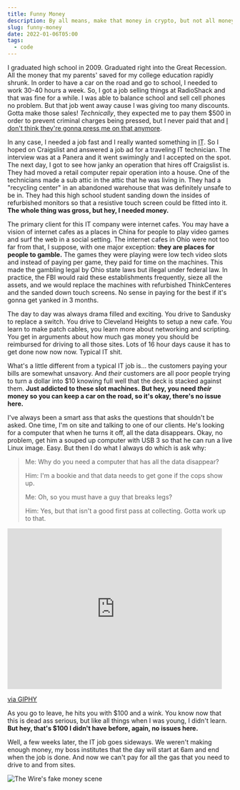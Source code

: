 ```yaml
---
title: Funny Money
description: By all means, make that money in crypto, but not all money is good
slug: funny-money
date: 2022-01-06T05:00
tags:
  - code
---
```


I graduated high school in 2009. Graduated right into the Great Recession. All the money that my parents' saved for my
college education rapidly shrunk. In order to have a car on the road and go to school, I needed to work 30-40 hours
a week. So, I got a job selling things at RadioShack and that was fine for a while. I was able to balance school and
sell cell phones no problem. But that job went away cause I was giving too many discounts. Gotta make those sales!
_Technically_, they expected me to pay them $500 in order to prevent criminal charges being pressed, but I never paid
that and [I don't think they're gonna press me on that anymore][rs-bankruptcy].

In any case, I needed a job fast and I really wanted something in <abbr title="Information Technology">IT</abbr>. So
I hoped on Craigslist and answered a job ad for a traveling IT technician. The interview was at a Panera and it went
swimingly and I accepted on the spot. The next day, I got to see how janky an operation that hires off Craigslist is.
They had moved a retail computer repair operation into a house. One of the technicians made a sub attic in the attic
that he was living in. They had a "recycling center" in an abandoned warehouse that was definitely unsafe to be in. They
had this high school student sanding down the insides of refurbished monitors so that a resistive touch screen could be
fitted into it. **The whole thing was gross, but hey, I needed money.**

The primary client for this IT company were internet cafes. You may have a vision of internet cafes as a places in China
for people to play video games and surf the web in a social setting. The internet cafes in Ohio were not too far from
that, I suppose, with one major exception: **they are places for people to gamble.** The games they were playing were
low tech video slots and instead of paying per game, they paid for time on the machines. This made the gambling legal by
Ohio state laws but illegal under federal law. In practice, the FBI would raid these establishments frequently, sieze
all the assets, and we would replace the machines with refurbished ThinkCenteres and the sanded down touch screens. No
sense in paying for the best if it's gonna get yanked in 3 months.

The day to day was always drama filled and exciting. You drive to Sandusky to replace a switch. You drive to Cleveland
Heights to setup a new cafe. You learn to make patch cables, you learn more about networking and scripting. You get in
arguments about how much gas money you should be reimbursed for driving to all those sites. Lots of 16 hour days cause
it has to get done now now now. Typical IT shit.

What's a little different from a typical IT job is... the customers paying your bills are somewhat unsavory. And _their_
customers are all poor people trying to turn a dollar into $10 knowing full well that the deck is stacked against them.
**Just addicted to these slot machines.** **But hey, you need _their_ money so you can keep a car on the road, so it's
okay, there's no issue here.**

I've always been a smart ass that asks the questions that shouldn't be asked. One time, I'm on site and talking to one
of our clients. He's looking for a computer that when he turns it off, all the data disappears. Okay, no problem, get
him a souped up computer with USB 3 so that he can run a live Linux image. Easy. But then I do what I always do which is
ask why:

> Me: Why do you need a computer that has all the data disappear?
>
> Him: I'm a bookie and that data needs to get gone if the cops show up.
>
> Me: Oh, so you must have a guy that breaks legs?
>
> Him: Yes, but that isn't a good first pass at collecting. Gotta work up to that.

<iframe src="https://giphy.com/embed/xfQk67w5fRRx6" width="480" height="360" frameBorder="0" class="giphy-embed" allowFullScreen></iframe><p><a href="https://giphy.com/gifs/humor-shocked-surprised-xfQk67w5fRRx6">via GIPHY</a></p>

As you go to leave, he hits you with $100 and a wink. You know now that this is dead ass serious, but like all things
when I was young, I didn't learn. **But hey, that's $100 I didn't have before, again, no issues here.**

Well, a few weeks later, the IT job goes sideways. We weren't making enough money, my boss institutes that the day will
start at 6am and end when the job is done. And now we can't pay for all the gas that you need to drive to and from
sites.

![The Wire's fake money scene](https://c.tenor.com/dXZsDQCgO4sAAAAC/the-wire-d-angelo-barksdale.gif)

[rs-bankruptcy]: https://www.npr.org/sections/thetwo-way/2017/03/09/519440212/radioshack-files-for-bankruptcy-again
